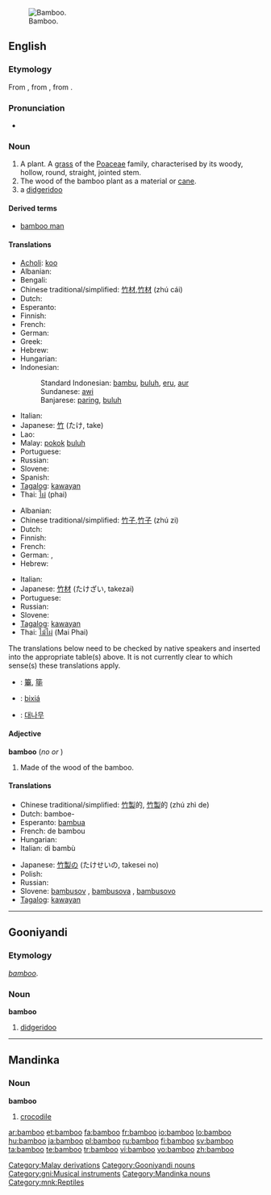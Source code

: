 {{wikipedia}}
[[Image:Bamboo DSCN2465.jpg|thumb|right|Bamboo.]]
==English==

===Etymology===
From {{etyl|nl|en}} {{term|bamboe|lang=nl}}, from {{etyl|pt|en}} {{term|bambu|lang=pt}}, from {{etyl|ms|en}} {{term|samambu|lang=ms}}.

===Pronunciation===
* {{audio|en-us-bamboo.ogg|Audio (US)}}

===Noun===
{{en-noun}}

# <!--DefA--> A plant. A [[grass]] of the [[Poaceae]] family, characterised by its woody, hollow, round, straight, jointed stem.
# <!--DefB--> The wood of the bamboo plant as a material or [[cane]].
# a [[didgeridoo]]

====Derived terms====
* [[bamboo man]]

====Translations====
{{trans-top|plant}}
* [[Acholi]]: [[koo#Acholi|koo]]
* Albanian: {{t+|sq|bambu|xs=Albanian}}
* Bengali: {{tø|bn|বাঁশ|tr=bāṁś|sc=Beng}}
* Chinese traditional/simplified: [[竹材]],[[竹材]] (zhú cái)
* Dutch: {{t+|nl|bamboe|n}}
* Esperanto: {{t-|eo|bambuo|xs=Esperanto}}
* Finnish: {{t-|fi|bambu}}
* French: {{t+|fr|bambou|m}}
* German: {{t+|de|Bambus|m}}
* Greek: {{t+|el|μπαμπού|n|sc=Grek}}
* Hebrew: {{t+|he|במבוק|m|tr=bambuq|sc=Hebr}}
* Hungarian: {{t+|hu|bambusz}}
* Indonesian:
*: Standard Indonesian: [[bambu]], [[buluh]], [[eru]], [[aur]]
*: Sundanese: [[awi]]
*: Banjarese: [[paring]], [[buluh]]
{{trans-mid}}
* Italian: {{t-|it|bambù|m}}
* Japanese: [[竹]] (たけ, take)
* Lao: {{t-|lo|ໄມ້ໄຜ່|tr=mai-phai|sc=Laoo|xs=Lao}}
* Malay: [[pokok]] [[buluh]]
* Portuguese: {{t+|pt|bambu|m}}
* Russian: {{t+|ru|бамбук|m|sc=Cyrl}}
* Slovene: {{t+|sl|bambus|m}}
* Spanish: {{t-|es|bambú|m}}
* [[Tagalog]]: [[kawayan]]
* Thai: [[ไผ่]] (phai)
{{trans-bottom}}

{{trans-top|wood}}
* Albanian: {{t+|sq|bambu|xs=Albanian}}
* Chinese traditional/simplified: [[竹子]],[[竹子]] (zhú zi)
* Dutch: {{t+|nl|bamboe|n}}
* Finnish: {{t-|fi|bambu}}
* French: {{t+|fr|bambou|m}}
* German: {{t+|de|Bambus|m}}, {{t+|de|Bambusrohr|n}}
* Hebrew: {{t+|he|במבוק|m|tr=bambuq|sc=Hebr}}
{{trans-mid}}
* Italian: {{t-|it|bambù|m}}
* Japanese: [[竹材]] (たけざい, takezai)
* Portuguese: {{t+|pt|bambu|m}}
* Russian: {{t+|ru|бамбук|m|sc=Cyrl}}
* Slovene: {{t+|sl|bambus|m}}
* [[Tagalog]]: [[kawayan]]
* Thai: [[ไม้ไผ่]] (Mai Phai)
{{trans-bottom}}

{{checktrans-top}}
<!--Remove this section once all the translations below have been transferred to the correct table(s).-->

The translations below need to be checked by native speakers and inserted into the appropriate table(s) above.  It is not currently clear to which sense(s) these translations apply.

* {{ttbc|CJK Characters}}: [[篳]], [[筚]]
* {{ttbc|Isthmus Zapotec}}: [[bixiá]]
* {{ttbc|Korean}}: [[대나무]]
{{checktrans-bottom}}

====Adjective====
'''bamboo''' (''no'' {{compar}} ''or'' {{superl}})

# <!--DefC-->Made of the wood of the bamboo.

====Translations====
{{trans-top|made of bamboo}}
* Chinese traditional/simplified: [[竹製]]的, [[竹製]]的 (zhú zhì de)
* Dutch: bamboe-
* Esperanto: [[bambua]]
* French: de bambou
* Hungarian: {{t+|hu|bambusz}}
* Italian: di bambù
{{trans-mid}}
* Japanese: [[竹製]]の (たけせいの, takesei no)
* Polish: {{t-|pl|bambus|m}}
* Russian: {{t+|ru|бамбуковый|sc=Cyrl}}
* Slovene: [[bambusov]] {{m}}, [[bambusova]] {{f}}, [[bambusovo]] {{n}}
* [[Tagalog]]: [[kawayan]]
{{trans-bottom}}

[[Category:Malay derivations]]

----

==Gooniyandi==

===Etymology===
{{etyl|en|gni}} ''[[bamboo#English|bamboo]]''.

===Noun===
'''bamboo'''

# [[didgeridoo]]

[[Category:Gooniyandi nouns]]
[[Category:gni:Musical instruments]]

----

==Mandinka==

===Noun===
'''bamboo'''

# [[crocodile]]

[[Category:Mandinka nouns]]
[[Category:mnk:Reptiles]]

[[ar:bamboo]]
[[et:bamboo]]
[[fa:bamboo]]
[[fr:bamboo]]
[[io:bamboo]]
[[lo:bamboo]]
[[hu:bamboo]]
[[ja:bamboo]]
[[pl:bamboo]]
[[ru:bamboo]]
[[fi:bamboo]]
[[sv:bamboo]]
[[ta:bamboo]]
[[te:bamboo]]
[[tr:bamboo]]
[[vi:bamboo]]
[[vo:bamboo]]
[[zh:bamboo]]